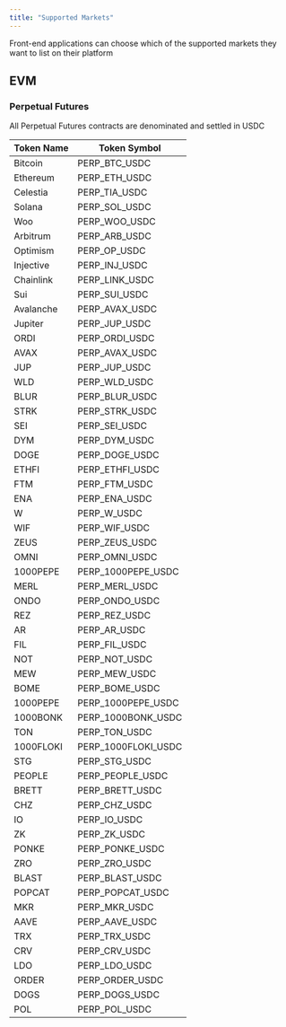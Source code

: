 ```yaml
---
title: "Supported Markets"
---
```


<Note>
Front-end applications can choose which of the supported markets they want to list on their platform
</Note>

## EVM

### Perpetual Futures

<Note>
All Perpetual Futures contracts are denominated and settled in USDC
</Note>

| Token Name | Token Symbol        |
|------------|---------------------|
| Bitcoin    | PERP_BTC_USDC       |
| Ethereum   | PERP_ETH_USDC       |
| Celestia   | PERP_TIA_USDC       |
| Solana     | PERP_SOL_USDC       |
| Woo        | PERP_WOO_USDC       |
| Arbitrum   | PERP_ARB_USDC       |
| Optimism   | PERP_OP_USDC        |
| Injective  | PERP_INJ_USDC       |
| Chainlink  | PERP_LINK_USDC      |
| Sui        | PERP_SUI_USDC       |
| Avalanche  | PERP_AVAX_USDC      |
| Jupiter    | PERP_JUP_USDC       | 
| ORDI       | PERP_ORDI_USDC      |
| AVAX       | PERP_AVAX_USDC      |
| JUP        | PERP_JUP_USDC       |
| WLD        | PERP_WLD_USDC       |
| BLUR       | PERP_BLUR_USDC      |
| STRK       | PERP_STRK_USDC      |
| SEI        | PERP_SEI_USDC       |
| DYM        | PERP_DYM_USDC       |
| DOGE       | PERP_DOGE_USDC      |
| ETHFI      | PERP_ETHFI_USDC     |
| FTM        | PERP_FTM_USDC       |
| ENA        | PERP_ENA_USDC       |
| W          | PERP_W_USDC         |
| WIF        | PERP_WIF_USDC       |
| ZEUS       | PERP_ZEUS_USDC      |
| OMNI       | PERP_OMNI_USDC      |
| 1000PEPE   | PERP_1000PEPE_USDC  |
| MERL       | PERP_MERL_USDC      |
| ONDO       | PERP_ONDO_USDC      |
| REZ        | PERP_REZ_USDC       |
| AR         | PERP_AR_USDC        |
| FIL        | PERP_FIL_USDC       |
| NOT        | PERP_NOT_USDC       |
| MEW        | PERP_MEW_USDC       |
| BOME       | PERP_BOME_USDC      |
| 1000PEPE   | PERP_1000PEPE_USDC  |
| 1000BONK   | PERP_1000BONK_USDC  |
| TON        | PERP_TON_USDC       |
| 1000FLOKI  | PERP_1000FLOKI_USDC |
| STG        | PERP_STG_USDC       |
| PEOPLE     | PERP_PEOPLE_USDC    |
| BRETT      | PERP_BRETT_USDC     |
| CHZ        | PERP_CHZ_USDC       |
| IO         | PERP_IO_USDC        |
| ZK         | PERP_ZK_USDC        |
| PONKE      | PERP_PONKE_USDC     |
| ZRO        | PERP_ZRO_USDC       |
| BLAST      | PERP_BLAST_USDC     |
| POPCAT     | PERP_POPCAT_USDC    |
| MKR        | PERP_MKR_USDC       |
| AAVE       | PERP_AAVE_USDC      |
| TRX        | PERP_TRX_USDC       |
| CRV        | PERP_CRV_USDC       |
| LDO        | PERP_LDO_USDC       |
| ORDER      | PERP_ORDER_USDC     |
| DOGS       | PERP_DOGS_USDC      |
| POL        | PERP_POL_USDC       |




